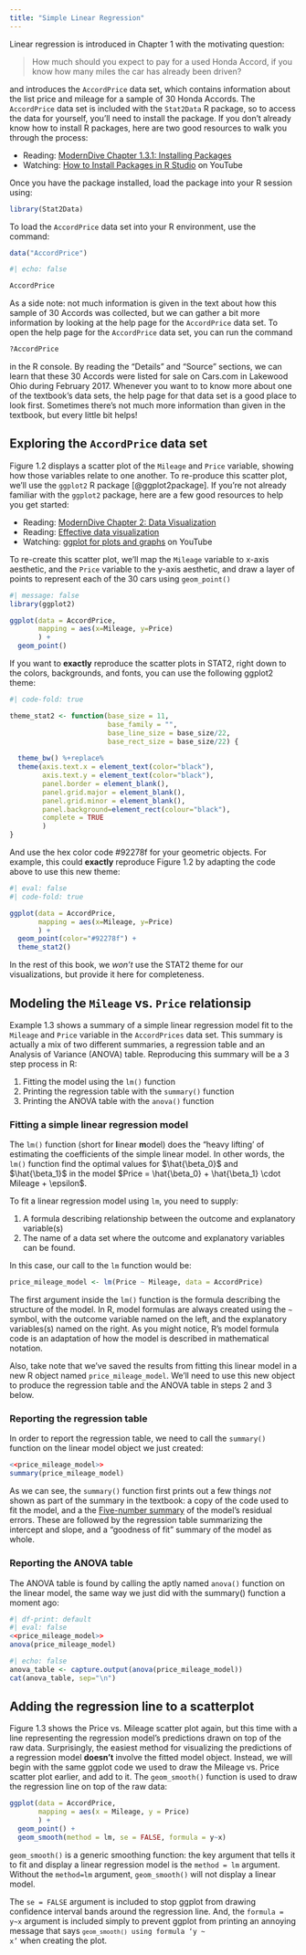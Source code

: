 ```yaml
---
title: "Simple Linear Regression"
---
```


Linear regression is introduced in Chapter 1 with the motivating question:

> How much should you expect to pay for a used Honda Accord, if you know how many miles the car has already been driven?

and introduces the `AccordPrice` data set, which contains information about the list price and mileage for a sample of 30 Honda Accords. The `AccordPrice` data set is included with the `Stat2Data` R package, so to access the data for yourself, you'll need to install the package. If you don't already know how to install R packages, here are two good resources to walk you through the process:

- Reading: [ModernDive Chapter 1.3.1: Installing Packages](https://moderndive.com/1-getting-started.html#package-installation)
- Watching: [How to Install Packages in R Studio](https://www.youtube.com/watch?v=-wTcDqJWSzA) on YouTube

Once you have the package installed, load the package into your R session using:

```r
library(Stat2Data)
```

To load the `AccordPrice` data set into your R environment, use the command:

```r
data("AccordPrice")
```


```r
#| echo: false

AccordPrice
```

As a side note: not much information is given in the text about how this sample of 30 Accords was collected, but we can gather a bit more information by looking at the help page for the `AccordPrice` data set. To open the help page for the `AccordPrice` data set, you can run the command

```r
?AccordPrice
```

in the R console. By reading the "Details" and "Source" sections, we can learn that these 30 Accords were listed for sale on Cars.com in Lakewood Ohio during February 2017. Whenever you want to to know more about one of the textbook's data sets, the help page for that data set is a good place to look first. Sometimes there's not much more information than given in the textbook, but every little bit helps!

## Exploring the `AccordPrice` data set

Figure 1.2 displays a scatter plot of the `Mileage` and `Price` variable, showing how those variables relate to one another. To re-produce this scatter plot, we'll use the `ggplot2` R package [@ggplot2package]. If you're not already familiar with the `ggplot2` package, here are a few good resources to help you get started:

- Reading: [ModernDive Chapter 2: Data Visualization](https://moderndive.com/2-viz.html)
- Reading: [Effective data visualization](https://datasciencebook.ca/viz.html)
- Watching: [ggplot for plots and graphs](https://www.youtube.com/watch?v=HPJn1CMvtmI) on YouTube

To re-create this scatter plot, we'll map the `Mileage` variable to x-axis aesthetic, and the `Price` variable to the y-axis aesthetic, and draw a layer of points to represent each of the 30 cars using `geom_point()`

```r
#| message: false
library(ggplot2)

ggplot(data = AccordPrice,
       mapping = aes(x=Mileage, y=Price)
       ) +
  geom_point()
```

::: {.callout-aside}
If you want to **exactly** reproduce the scatter plots in STAT2, right down to the colors, backgrounds, and fonts, you can use the following ggplot2 theme:

```r
#| code-fold: true

theme_stat2 <- function(base_size = 11,
                        base_family = "",
                        base_line_size = base_size/22,
                        base_rect_size = base_size/22) {
  
  theme_bw() %+replace% 
  theme(axis.text.x = element_text(color="black"),
        axis.text.y = element_text(color="black"),
        panel.border = element_blank(),
        panel.grid.major = element_blank(),
        panel.grid.minor = element_blank(),
        panel.background=element_rect(colour="black"),
        complete = TRUE
        )
}

```

And use the hex color code #92278f for your geometric objects. For example, this could **exactly** reproduce Figure 1.2 by adapting the code above to use this new theme:

```r
#| eval: false
#| code-fold: true

ggplot(data = AccordPrice,
       mapping = aes(x=Mileage, y=Price)
       ) +
  geom_point(color="#92278f") +
  theme_stat2()
```

In the rest of this book, we *won't* use the STAT2 theme for our visualizations, but provide it here for completeness.
:::

## Modeling the `Mileage` vs. `Price` relationsip

Example 1.3 shows a summary of a simple linear regression model fit to the `Mileage` and `Price` variable in the `AccordPrices` data set. This summary is actually a mix of two different summaries, a regression table and an Analysis of Variance (ANOVA) table. Reproducing this summary will be a 3 step process in R:

1. Fitting the model using the `lm()` function
2. Printing the regression table with the `summary()` function
3. Printing the ANOVA table with the `anova()` function

### Fitting a simple linear regression model

The `lm()` function (short for **l**inear **m**odel) does the "heavy lifting' of estimating the coefficients of the simple linear model. In other words, the `lm()` function find the optimal values for $\hat{\beta_0}$ and $\hat{\beta_1}$ in the model $Price = \hat{\beta_0} + \hat{\beta_1} \cdot Mileage + \epsilon$.

To fit a linear regression model using `lm`, you need to supply:

1. A formula describing relationship between the outcome and explanatory variable(s)
2. The name of a data set where the outcome and explanatory variables can be found.

In this case, our call to the `lm` function would be:

```r
price_mileage_model <- lm(Price ~ Mileage, data = AccordPrice)
```

The first argument inside the `lm()` function is the formula describing the structure of the model. In R, model formulas are always created using the `~` symbol, with the outcome variable named on the left, and the explanatory variables(s) named on the right. As you might notice, R's model formula code is an adaptation of  how the model is described in mathematical notation.

Also, take note that we've saved the results from fitting this linear model in a new R object named `price_mileage_model`. We'll need to use this new object to produce the regression table and the ANOVA table in steps 2 and 3 below.

### Reporting the regression table

In order to report the regression table, we need to call the `summary()` function on the linear model object we just created:

```r
<<price_mileage_model>>
summary(price_mileage_model)
```

As we can see, the `summary()` function first prints out a few things *not* shown as part of the summary in the textbook: a copy of the code used to fit the model, and a the [Five-number summary](https://en.wikipedia.org/wiki/Five-number_summary) of the model's residual errors. These are followed by the regression table summarizing the intercept and slope, and a "goodness of fit" summary of the model as whole.

### Reporting the ANOVA table

The ANOVA table is found by calling the aptly named `anova()` function on the linear model, the same way we just did with the summary() function a moment ago:

```r
#| df-print: default
#| eval: false
<<price_mileage_model>>
anova(price_mileage_model)
```

```r
#| echo: false
anova_table <- capture.output(anova(price_mileage_model))
cat(anova_table, sep="\n")
```

## Adding the regression line to a scatterplot

Figure 1.3 shows the Price vs. Mileage scatter plot again, but this time with a line representing the regression model's predictions drawn on top of the raw data. Surprisingly, the easiest method for visualizing the predictions of a regression model **doesn't** involve the fitted model object. Instead, we will begin with the same ggplot code we used to draw the Mileage vs. Price scatter plot earlier, and add to it. The `geom_smooth()` function is used to draw the regression line on top of the raw data:

```r
ggplot(data = AccordPrice,
       mapping = aes(x = Mileage, y = Price)
       ) +
  geom_point() +
  geom_smooth(method = lm, se = FALSE, formula = y~x)
```

`geom_smooth()` is a generic smoothing function: the key argument that tells it to fit and display a linear 
regression model is the `method = lm` argument. Without the `method=lm` argument, `geom_smooth()` will not display a linear model.

The `se = FALSE` argument is included to stop ggplot from drawing confidence interval bands around the regression line. And, the `formula = y~x` argument is included simply to prevent ggplot from printing an annoying message that says <span style="font-color="red><code>`geom_smooth()` using formula 'y ~ x'</code></span> when creating the plot.